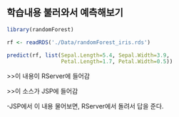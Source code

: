 ## 학습내용 불러와서 예측해보기

```r
library(randomForest)
```

```r
rf <- readRDS('./Data/randomForest_iris.rds')
```

```r
predict(rf, list(Sepal.Length=5.4, Sepal.Width=3.9,
                 Petal.Length=1.7, Petal.Width=0.5))
```

\>\>이 내용이 RServer에 들어감

\>\>이 소스가 JSP에 들어감

-JSP에서 이 내용 물어보면, RServer에서 돌려서 답을 준다.
